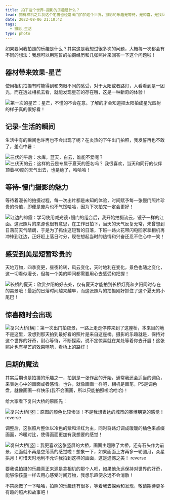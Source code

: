 ```yaml
---
title: 拍下这个世界-摄影的乐趣是什么？
lead: 拥有相机之后我这个宅男也经常出门拍拍这个世界，摄影的乐趣是等待，是惊喜，是找回对世界的好奇！
date: 2022-08-06 21:10:42
tags:
  - 摄影,生活
type: photo
---
```


如果要问我拍照的乐趣是什么？其实这是我想过很多次的问题，大概每一次都会有不同的想法：我想可以用短暂的拍摄经历和几张照片来回答一下这个问题啦！

## 器材带来效果-星芒

使用相机拍摄有时能得到和肉眼不同的感受，对于太阳或者路灯，人看看到是一团光，而在透过相机去看，就能发现星芒的存在哦，这是一种新奇的体验！

![第一次的星芒：星芒，不懂的不会在意。了解的才会知道把太阳拍成星光四射的样子真的很好看！](./assets/星芒.jpg)

## 记录-生活的瞬间

生活中有的瞬间也许再也不会出现了呢？在炎热的下午出门拍照，我发誓再也不敢了，差点中暑：

![三伏的午后：水库，蓝天，白云，谁能不爱呢？](./assets/光明寺水库.jpg)
![三伏天的云：这样的云是专属于夏天的签名吗？ 我很喜欢，当天和同行的伙伴顶着40度的天气出去，也是绝了，哈哈哈！](./assets/三伏天的云.jpg)

## 等待-慢门摄影的魅力

等待着漫长的拍摄过程，每一次出片都是未知的体验，时间赋予每一张慢门照片珍贵的价值，即便是废片也不气馁哈哈，因为下次拍完一定会更好！

![江边的绯霞：学习使用减光镜+慢门的组合后，我开始拍摄流云，镜子一样的江面。这张照片的来源也很有意思，在工作日拍下，当天的天气反复无常，未曾想到日落前天气晴朗，于是为了抓住这短暂的日落，下班一路火花带闪电回家拿相机再冲锋到江边，正好赶上落日时分，现在想起当时的热情和兴奋还忍不住心中一笑！](./assets/江边晚霞.jpg)

## 感受到美是短暂珍贵的

天地万物，四季变更，昼夜轮转，风云变化，天时地利在变化，景色也随之变化，这一切看似漫长，但每一个美的瞬间都需要用心去感受和把握！

![长桥的夏天：欣赏夕阳的好去处，仅有夏天才能拍到长桥灯亮和夕阳同时存在的美景哦！最近的日落时间越来越早，而这张照片的拍摄刚好抓住了这个夏天的小尾巴！](./assets/长桥夕阳.jpg)

## 惊喜随时会出现

![复兴大桥[横]：第一次出门拍夜景，一路上走走停停来到了这座桥，本来目的地不是这里，没想到那天拍到最好看的照片是来自这座桥。摄影的乐趣就是，保持对这个世界的好奇，耐心等待，不断探索，说不定惊喜就在某处等着你去开启！这张照片也有星芒的效果嘻嘻，看桥上的路灯！](./assets/复兴大桥夜景.jpg)

## 后期的魔法

其实后期也是拍摄的乐趣之一，拍到是一张作品的开始，通常我还会适当的调色，来表达心中的画面或者感情。也许，就像画画一样吧，相机是画笔，PS是调色盘，就像画画一样快乐(我不会画画，所以只能拍照啦哈哈哈)！

给大家看下复兴大桥的原图先：

![复兴大桥[竖]：原图的颜色比较惨淡！不是我想表达的城市的赛博朋克的感觉！reverse](./assets/复兴大桥未后期.jpg)

调整后，这张照片整体以冷色的紫和洋红为主，同时将路灯调成暖暖的橘色来点缀画面，冷暖对比，使得画面更加有我想要的感觉！

![复兴大桥[竖]：我更喜欢这张竖屏的大桥，画面主题除了大桥，还有石头作为前景，江面就不再是空荡荡的感觉啦！想象一下，如果画面上方再多一轮圆月，众星拱月！可惜天时地利不允许我拍到这样的画面，这是遗憾之美！ reverse](./assets/复兴大桥夜景竖.jpg)

要我说拍摄的乐趣真正来源是拿相机的那个人吧，如果他永远保持对世界的好奇，能够像孩童一样去用心感受时间万物，我想乐趣便永远不会消散！

不禁感慨了一下哈哈，拍照的乐趣还有很多，等着我去探索和发现，敬请期待更多有趣的照片和故事吧！